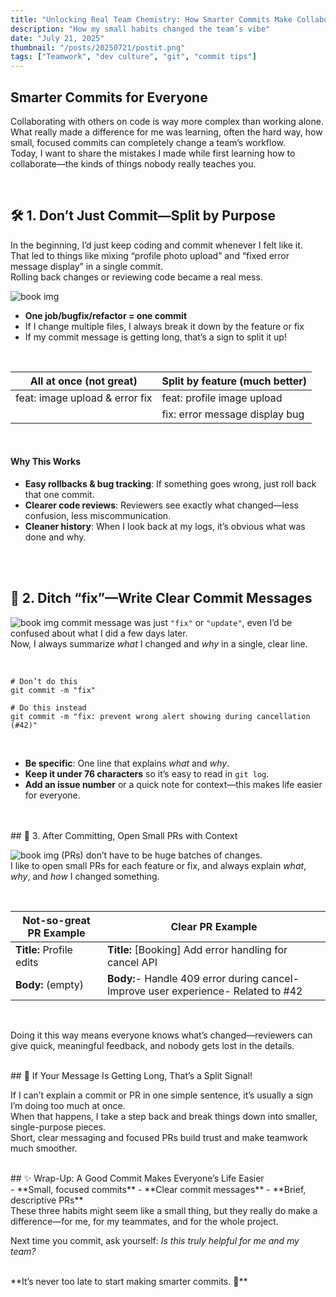 ```yaml
---
title: "Unlocking Real Team Chemistry: How Smarter Commits Make Collaboration Effortless"
description: "How my small habits changed the team’s vibe"
date: "July 21, 2025"
thumbnail: "/posts/20250721/postit.png"
tags: ["Teamwork", "dev culture", "git", "commit tips"]
---
```


## Smarter Commits for Everyone

Collaborating with others on code is way more complex than working alone.  
What really made a difference for me was learning, often the hard way, how small, focused commits can completely change a team’s workflow.  
Today, I want to share the mistakes I made while first learning how to collaborate—the kinds of things nobody really teaches you.

<br />

## 🛠️ 1. Don’t Just Commit—Split by Purpose

In the beginning, I’d just keep coding and commit whenever I felt like it.  
That led to things like mixing “profile photo upload” and “fixed error message display” in a single commit.  
Rolling back changes or reviewing code became a real mess.

![book img](/posts/20250721/commit.png)

- **One job/bugfix/refactor = one commit**
- If I change multiple files, I always break it down by the feature or fix
- If my commit message is getting long, that’s a sign to split it up!

<br />

| All at once (not great)        | Split by feature (much better) |
| ------------------------------ | ------------------------------ |
| feat: image upload & error fix | feat: profile image upload     |
|                                | fix: error message display bug |

<br />

#### Why This Works

- **Easy rollbacks & bug tracking**: If something goes wrong, just roll back that one commit.
- **Clearer code reviews**: Reviewers see exactly what changed—less confusion, less miscommunication.
- **Cleaner history**: When I look back at my logs, it’s obvious what was done and why.

<br />
<br />

## 📝 2. Ditch “fix”—Write Clear Commit Messages

![book img](/posts/20250721/postit.png)
commit message was just `"fix"` or `"update"`, even I’d be confused about what I did a few days later.  
Now, I always summarize _what_ I changed and _why_ in a single, clear line.

<br />

```text
# Don’t do this
git commit -m "fix"

# Do this instead
git commit -m "fix: prevent wrong alert showing during cancellation (#42)"
```

<br />

- **Be specific**: One line that explains _what_ and _why_.
- **Keep it under 76 characters** so it’s easy to read in `git log`.
- **Add an issue number** or a quick note for context—this makes life easier for everyone.

<br />
<br />
## 🔄 3. After Committing, Open Small PRs with Context

![book img](/posts/20250721/notify.png)
(PRs) don’t have to be huge batches of changes.  
I like to open small PRs for each feature or fix, and always explain _what_, _why_, and _how_ I changed something.

<br />

| Not-so-great PR Example  | Clear PR Example                                                                   |
| ------------------------ | ---------------------------------------------------------------------------------- |
| **Title:** Profile edits | **Title:** [Booking] Add error handling for cancel API                             |
| **Body:** (empty)        | **Body:**- Handle 409 error during cancel- Improve user experience- Related to #42 |

<br />

Doing it this way means everyone knows what’s changed—reviewers can give quick, meaningful feedback, and nobody gets lost in the details.

<br />
## 🤏 If Your Message Is Getting Long, That’s a Split Signal!

If I can’t explain a commit or PR in one simple sentence, it’s usually a sign I’m doing too much at once.  
When that happens, I take a step back and break things down into smaller, single-purpose pieces.  
Short, clear messaging and focused PRs build trust and make teamwork much smoother.

<br />
## ✨ Wrap-Up: A Good Commit Makes Everyone’s Life Easier
<br />
- **Small, focused commits** - **Clear commit messages** - **Brief, descriptive PRs**
<br />
These three habits might seem like a small thing, but they really do make a difference—for
me, for my teammates, and for the whole project.

Next time you commit, ask yourself: _Is this truly helpful for me and my team?_

<br />
**It’s never too late to start making smarter commits. 🚀**
